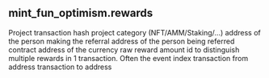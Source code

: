 ## mint_fun_optimism.rewards 


<ParamField path="project">
Project
</ParamField>
<ParamField path="tx_hash">
transaction hash
</ParamField>
<ParamField path="category">
project category (NFT/AMM/Staking/...)
</ParamField>
<ParamField path="referrer_address">
address of the person making the referral
</ParamField>
<ParamField path="referee_address">
address of the person being referred
</ParamField>
<ParamField path="currency_contract">
contract address of the currency
</ParamField>
<ParamField path="reward_amount_raw">
raw reward amount
</ParamField>
<ParamField path="sub_tx_id">
id to distinguish multiple rewards in 1 transaction. Often the event index
</ParamField>
<ParamField path="tx_from">
transaction from address
</ParamField>
<ParamField path="tx_to">
transaction to address
</ParamField>
